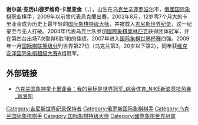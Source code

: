 {{blpsources|time=2018-07-07T01:50:31+00:00}}
{{no footnotes|time=2018-07-07T01:50:31+00:00}}
{{noteTA
|T=zh-hans:谢尔盖·卡里亚金;zh-hant:謝爾蓋·卡爾亞金;
|1=zh-hans:卡里亚金;zh-hant:卡爾亞金;
}}
{{Infobox chess player
|playername = Sergey Karjakin<br />謝爾蓋·卡爾亞金
|image = Sergei Karjakin.jpg
|caption= 
|birthname = Серге́й Алекса́ндрович Каря́кин<br>Sergey Alexandrovich Karjakin
|country = {{UKR}} (2009年以前）<br>{{RUS}} (2009年至今)
|datebirth = {{birth date and age|1990|1|12}}
|placebirth = {{UKR}}[[辛菲罗波尔|辛菲罗波尔]]
|datedeath = 
|placedeath =  
|title = [[西洋棋特級大師|西洋棋特級大師]] (2003年)
|worldchampion =
|rating = 2778<br> (第9名於2018年4月國際棋聯評級列表)
|peakrating = 2788 (2011年7月)
}}
'''谢尔盖·亚历山德罗维奇·卡里亚金'''（{{lang-ru|Серге́й Алекса́ндрович Каря́кин}}，{{bd|1990年|1月12日|||K}}），出生在[[乌克兰|乌克兰]][[辛菲罗波尔|辛菲罗波尔]]市，[[俄國|俄國]][[国际象棋|国际象棋]]职业棋手，2009年以前曾代表烏克蘭出賽。2002年8月，12岁零7个月大的卡里亚金成为历史上最年轻的[[国际象棋特级大师|国际象棋特级大师]]，并被载入[[吉尼斯世界纪录|吉尼斯世界纪录]]，这一纪录至今无人打破。2004年代表乌克兰队参加[[國際象棋奧林匹克|國際象棋奧林匹克]]获得团体冠军，并在第四台出场7次取得6胜1和的佳绩。2007年进入[[国际象棋世界杯赛|国际象棋世界杯赛]]四强。2009年一月[[国际棋联|国际棋联]][[等级分|等级分]]列世界第27位（乌克兰第3，20岁以下第2），同年获[[维克安泽国际象棋超级大赛|维克安泽国际象棋超级大赛]]A组冠军。

== 外部链接 ==
* [http://sports.sina.com.cn/go/2005-07-07/09331653384.shtml 乌克兰国象神童卡里亚金：我的目标是世界冠军_综合体育_NIKE新浪竞技风暴_新浪网]

{{Commonscat|Sergey Karjakin}}
{{normdaten}}
{{DEFAULTSORT:Karjakin}}
[[Category:吉尼斯世界纪录保持者|Category:吉尼斯世界纪录保持者]]
[[Category:俄罗斯国际象棋棋手|Category:俄罗斯国际象棋棋手]]
[[Category:乌克兰国际象棋棋手|Category:乌克兰国际象棋棋手]]
[[Category:国际象棋特级大师|Category:国际象棋特级大师]]
[[Category:國際象棋世界冠軍|Category:國際象棋世界冠軍]]